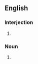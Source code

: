 ==English==

===Interjection===
{{en-interj}}

# {{alternative spelling of|en|hallelujah}}

===Noun===
{{en-noun}}

# {{alternative spelling of|en|hallelujah}}